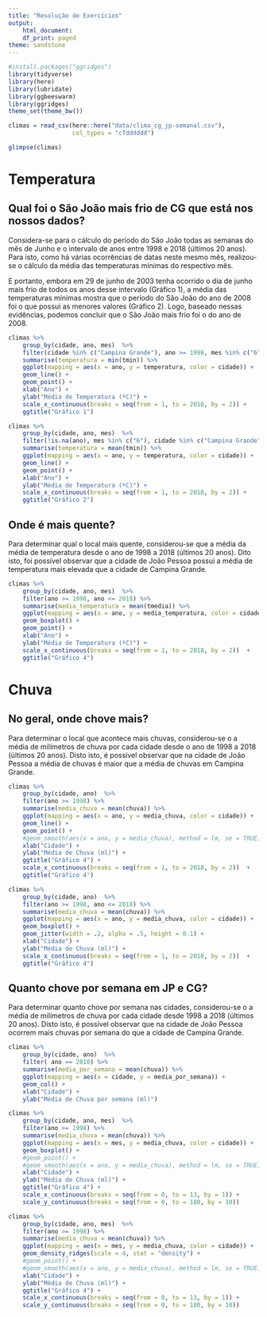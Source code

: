 ```yaml
---
title: "Resolução de Exercícios"
output:
    html_document:
    df_print: paged
theme: sandstone
---
```


```r
#install.packages("ggridges")
library(tidyverse)
library(here)
library(lubridate)
library(ggbeeswarm)
library(ggridges)
theme_set(theme_bw())
```

```r
climas = read_csv(here::here("data/clima_cg_jp-semanal.csv"), 
                  col_types = "cTdddddd")

glimpse(climas)
```
# Temperatura 

## Qual foi o São João mais frio de CG que está nos nossos dados?
  
  Considera-se para o cálculo do período do São João todas as semanas do mês de Junho e o intervalo de anos entre 1998 e 2018 (últimos 20 anos). Para isto, como há várias ocorrências de datas neste mesmo mês, realizou-se o cálculo da média das temperaturas mínimas do respectivo mês.
  
  E portanto, embora em 29 de junho de 2003 tenha ocorrido o dia de junho mais frio de todos os anos desse intervalo (Gráfico 1), a média das temperaturas mínimas mostra que o período do São João do ano de 2008 foi o que possui as menores valores (Gráfico 2). Logo, baseado nessas evidências, podemos concluir que o São João mais frio foi o do ano de 2008.

  

```r

climas %>% 
    group_by(cidade, ano, mes)  %>%
    filter(cidade %in% c("Campina Grande"), ano >= 1998, mes %in% c("6")) %>%
    summarise(temperatura = min(tmin)) %>%
    ggplot(mapping = aes(x = ano, y = temperatura, color = cidade)) + 
    geom_line() +
    geom_point() +
    xlab("Ano") +
    ylab("Média de Temperatura (ºC)") +
    scale_x_continuous(breaks = seq(from = 1, to = 2018, by = 2)) +
    ggtitle("Gráfico 1")

climas %>% 
    group_by(cidade, ano, mes)  %>%
    filter(!is.na(ano), mes %in% c("6"), cidade %in% c("Campina Grande"), ano >= 1998 , ano <= 2018) %>%
    summarise(temperatura = mean(tmin)) %>%
    ggplot(mapping = aes(x = ano, y = temperatura, color = cidade)) + 
    geom_line() +
    geom_point() +
    xlab("Ano") +
    ylab("Média de Temperatura (ºC)") +
    scale_x_continuous(breaks = seq(from = 1, to = 2018, by = 2)) +
    ggtitle("Gráfico 2")

```

## Onde é mais quente?

  Para determinar qual o local mais quente, considerou-se que a média da média de temperatura desde o ano de 1998 a 2018 (últimos 20 anos). 
  Dito isto, foi possível observar que a cidade de João Pessoa possui a média de temperatura mais elevada que a cidade de Campina Grande.
  
```r
climas %>% 
    group_by(cidade, ano, mes)  %>%
    filter(ano >= 1998, ano <= 2018) %>%
    summarise(media_temperatura = mean(tmedia)) %>%
    ggplot(mapping = aes(x = ano, y = media_temperatura, color = cidade)) + 
    geom_boxplot() +
    geom_point() +    
    xlab("Ano") +
    ylab("Média de Temperatura (ºC)") +
    scale_x_continuous(breaks = seq(from = 1, to = 2018, by = 2))  +
    ggtitle("Gráfico 4")


```

# Chuva

## No geral, onde chove mais?

  Para determinar o local que acontece mais chuvas, considerou-se o a média de milímetros de chuva por cada cidade desde o ano de 1998 a 2018 (últimos 20 anos).
  Disto isto, é possível observar que na cidade de João Pessoa a média de chuvas é maior que a média de chuvas em Campina Grande.
  
```r

climas %>% 
    group_by(cidade, ano)  %>%
    filter(ano >= 1998) %>%
    summarise(media_chuva = mean(chuva)) %>%
    ggplot(mapping = aes(x = ano, y = media_chuva, color = cidade)) + 
    geom_line() +
    geom_point() +
    #geom_smooth(aes(x = ano, y = media_chuva), method = lm, se = TRUE) +
    xlab("Cidade") +
    ylab("Média de Chuva (ml)") +
    ggtitle("Gráfico 4") + 
    scale_x_continuous(breaks = seq(from = 1, to = 2018, by = 2))  +
    ggtitle("Gráfico 4")

climas %>% 
    group_by(cidade, ano)  %>%
    filter(ano >= 1998, ano <= 2018) %>%
    summarise(media_chuva = mean(chuva)) %>%
    ggplot(mapping = aes(x = ano, y = media_chuva, color = cidade)) + 
    geom_boxplot() +
    geom_jitter(width = .2, alpha = .5, height = 0.1) + 
    xlab("Cidade") +
    ylab("Média de Chuva (ml)") +
    scale_x_continuous(breaks = seq(from = 1, to = 2018, by = 2))  +
    ggtitle("Gráfico 4")

```

## Quanto chove por semana em JP e CG?

  Para determinar quanto chove por semana nas cidades, considerou-se o a média de milímetros de chuva por cada cidade desde 1998 a 2018 (últimos 20 anos).
  Disto isto, é possível observar que na cidade de João Pessoa ocorrem mais chuvas por semana do que a cidade de Campina Grande.
  
```r
climas %>% 
    group_by(cidade, ano)  %>%
    filter( ano == 2018) %>%
    summarise(media_por_semana = mean(chuva)) %>%
    ggplot(mapping = aes(x = cidade, y = media_por_semana)) + 
    geom_col() +
    xlab("Cidade") +
    ylab("Média de Chuva por semana (ml)")

climas %>% 
    group_by(cidade, ano, mes)  %>%
    filter(ano >= 1998) %>%
    summarise(media_chuva = mean(chuva)) %>%
    ggplot(mapping = aes(x = mes, y = media_chuva, color = cidade)) + 
    geom_boxplot() +
    #geom_point() +
    #geom_smooth(aes(x = ano, y = media_chuva), method = lm, se = TRUE) +
    xlab("Cidade") +
    ylab("Média de Chuva (ml)") +
    ggtitle("Gráfico 4") + 
    scale_x_continuous(breaks = seq(from = 0, to = 13, by = 1)) +
    scale_y_continuous(breaks = seq(from = 0, to = 180, by = 10)) 

climas %>% 
    group_by(cidade, ano, mes)  %>%
    filter(ano >= 1998) %>%
    summarise(media_chuva = mean(chuva)) %>%
    ggplot(mapping = aes(x = mes, y = media_chuva, color = cidade)) + 
    geom_density_ridges(scale = 4, stat = "density") +
    #geom_point() +
    #geom_smooth(aes(x = ano, y = media_chuva), method = lm, se = TRUE) +
    xlab("Cidade") +
    ylab("Média de Chuva (ml)") +
    ggtitle("Gráfico 4") + 
    scale_x_continuous(breaks = seq(from = 0, to = 13, by = 1)) +
    scale_y_continuous(breaks = seq(from = 0, to = 180, by = 10)) 

```